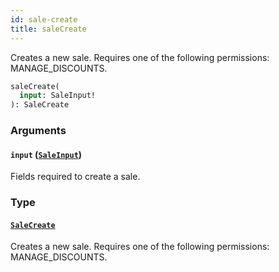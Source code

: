 ```yaml
---
id: sale-create
title: saleCreate
---
```


Creates a new sale. Requires one of the following permissions: MANAGE_DISCOUNTS.

```graphql
saleCreate(
  input: SaleInput!
): SaleCreate
```

### Arguments

#### `input` ([`SaleInput`](../../../developer/api-reference/inputs/sale-input))

Fields required to create a sale.

### Type

#### [`SaleCreate`](../../../developer/api-reference/objects/sale-create)

Creates a new sale. Requires one of the following permissions: MANAGE_DISCOUNTS.
